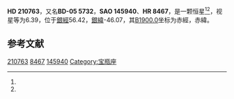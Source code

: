 {{Starbox begin
| name = HD 210763
}}
{{Starbox observe
| epoch = [[J2000.0|J2000.0]]
| constell = {{星座名待查}}<ref name=SIMBAD>{{cite web
 | url=http://simbad.u-strasbg.fr/simbad/sim-id?Ident=HR+8467
 | title =Pulsating variable Star
 | publisher=Centre de Données astronomiques de Strasbourg
 | work=SIMBAD
 | accessdate=2012-07-13}}</ref><ref name=DATA>{{cite web
 | url=http://vizier.u-strasbg.fr/viz-bin/VizieR-5?-out.add=.&-source=5050&-corr=PK=HR&-out.max=9999&HR=8467
 | title=VizieR Detailed Page
 | accessdate=2012-07-13
 | archive-date=2019-02-16
 | archive-url=https://web.archive.org/web/20190216101508/http://vizier.u-strasbg.fr/viz-bin/VizieR-5?-out.add=.&-source=5050&-corr=PK=HR&-out.max=9999&HR=8467
 | dead-url=no
 }}</ref>
| 星官 = 
| ra = {{RA|22|12|43.8}}<ref name=SIMBAD /><ref name=DATA />
| dec = {{DEC|-4|43|15}}<ref name=SIMBAD /><ref name=DATA />
| appmag_v = 6.39<ref name=SIMBAD /><ref name=DATA />
}}
{{Starbox character
| class = F7V<ref name=SIMBAD /><ref name=DATA />
| b-v = 0.5<ref name=SIMBAD /><ref name=DATA />
| u-b = 0.06<ref name=SIMBAD /><ref name=DATA />
| r-i = <ref name=SIMBAD /><ref name=DATA />
| variable = 
}}
{{Starbox astrometry
| radial_v = 0.06
| prop_mo_ra = 2
| parallax = 
| p_error = 
}}
{{Starbox catalog
| names =BD-05 5732，[[SAO星表|SAO]] 145940，[[HD星表|HD]] 210763，[[HR星表|HR]] 8467}}
{{Starbox reference |Simbad=HR+8467}}
{{Starbox end}}

'''HD 210763'''，又名'''BD-05 5732'''，'''SAO 145940'''、'''HR 8467'''，是一颗恒星<ref name=SIMBAD /><ref name=DATA />，视星等为6.39，位于[[銀道座標系|銀經]]56.42，[[銀道座標系|銀緯]]-46.07，其[[B1900.0|B1900.0]]坐标为赤經{{RA|22|7|31.4}}，赤緯{{DEC|-5|-46.07|50}}。

== 参考文献 ==
{{reflist}}

{{star-stub}}

[[Category:HD和HDE天體|210763]]
[[Category:HR天體|8467]]
[[Category:SAO天體|145940]]
[[Category:宝瓶座|Category:宝瓶座]]